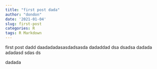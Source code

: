 ```yaml
---
title: "first post dada"
author: "dondon"
date: '2021-01-04'
slug: first-post
categories: R
tags: R Markdown
---
```

first post 
dadd
daadadadasasdadsasda
dadaddad
dsa
dsadsa
dadada
adadasd
sdas
ds

dadada